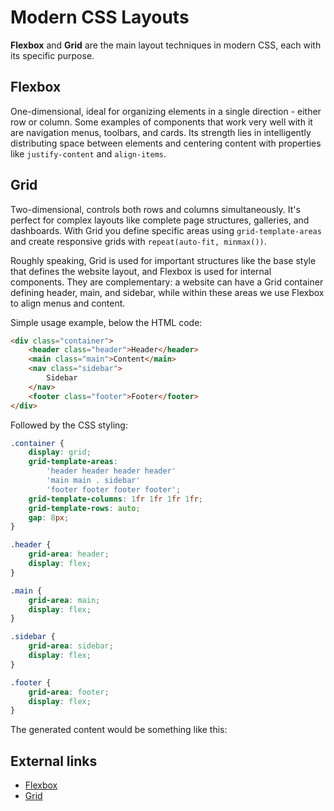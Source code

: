 
Modern CSS Layouts
=========

**Flexbox** and **Grid** are the main layout techniques in modern CSS, each with its specific purpose.

## Flexbox

One-dimensional, ideal for organizing elements in a single direction - either row or column. Some examples of components that work very well with it are navigation menus, toolbars, and cards. Its strength lies in intelligently distributing space between elements and centering content with properties like `justify-content` and `align-items`.

## Grid

Two-dimensional, controls both rows and columns simultaneously. It's perfect for complex layouts like complete page structures, galleries, and dashboards. With Grid you define specific areas using `grid-template-areas` and create responsive grids with `repeat(auto-fit, minmax())`.

Roughly speaking, Grid is used for important structures like the base style that defines the website layout, and Flexbox is used for internal components. They are complementary: a website can have a Grid container defining header, main, and sidebar, while within these areas we use Flexbox to align menus and content.

Simple usage example, below the HTML code:

```html
<div class="container">
    <header class="header">Header</header>
    <main class="main">Content</main>
    <nav class="sidebar">
        Sidebar
    </nav>
    <footer class="footer">Footer</footer>
</div>
```

Followed by the CSS styling:

```css
.container {
    display: grid;
    grid-template-areas:
        'header header header header'
        'main main . sidebar'
        'footer footer footer footer';
    grid-template-columns: 1fr 1fr 1fr 1fr;
    grid-template-rows: auto;
    gap: 8px;
}

.header {
    grid-area: header;
    display: flex;
}

.main {
    grid-area: main;
    display: flex;
}

.sidebar {
    grid-area: sidebar;
    display: flex;
}

.footer {
    grid-area: footer;
    display: flex;
}
```

The generated content would be something like this:

<FlexBoxGridExample />

## External links

- [Flexbox](https://css-tricks.com/snippets/css/a-guide-to-flexbox/)
- [Grid](https://css-tricks.com/snippets/css/complete-guide-grid/)

<Footer previous={{ title: 'aria', href: 'aria' }} next={{ title: 'animations_and_transitions', href: 'animations-transitions' }} />